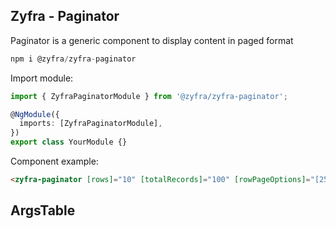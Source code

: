 
## Zyfra - Paginator

<Subtitle>Paginator is a generic component to display content in paged format</Subtitle>

```typescript
npm i @zyfra/zyfra-paginator
```

Import module:

```typescript
import { ZyfraPaginatorModule } from '@zyfra/zyfra-paginator';

@NgModule({
  imports: [ZyfraPaginatorModule],
})
export class YourModule {}
```

Component example:

```html
<zyfra-paginator [rows]="10" [totalRecords]="100" [rowPageOptions]="[25, 50, 75, 100]"></zyfra-paginator>
```

## ArgsTable

<ArgsTable of={ZyfraPaginatorComponent} />
